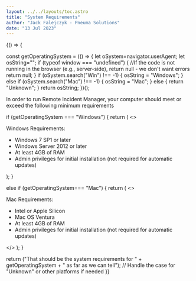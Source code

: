 ```yaml
---
layout: ../../layouts/toc.astro
title: "System Requirements"
author: "Jack Falejczyk - Pneuma Solutions"
date: "13 Jul 2023"
---
```

{() => {
  
const getOperatingSystem = (() => {
      let oSystem=navigator.userAgent;
      let osString="";
      if (typeof window === "undefined") {
       //If the code is not running in the browser (e.g., server-side), return null - we don't want errors
      return null;
    }
        if (oSystem.search("Win") !== -1) {
      osString = "Windows";
    } else if (oSystem.search("Mac") !== -1) {
      osString = "Mac";
    } else {
      return "Unknown";
    }
return osString;
  })();

  
  <p>In order to run Remote Incident Manager, your computer should meet or exceed the following minimum requirements</p>
  if (getOperatingSystem === "Windows") {
    return (
      <>
        <p>Windows Requirements:</p>
        <ul>
          <li>Windows 7 SP1 or later</li>
          <li>Windows Server 2012 or later</li>
          <li>At least 4GB of RAM</li>
          <li>Admin privileges for initial installation (not required for automatic updates)</li>
        </ul>
      </>
    );
  }

  else if (getOperatingSystem=== "Mac") {
    return (
      <>
        <p>Mac Requirements:</p>
        <ul>
          <li>Intel or Apple Silicon</li>
          <li>Mac OS Ventura</li>
          <li>At least 4GB of RAM</li>
          <li>Admin privileges for initial installation (not required for automatic updates)</li>
        </ul>
      </>
    );
  }

  return ("That should be the system requirements for " + getOperatingSystem + " as far as we can tell"); // Handle the case for "Unknown" or other platforms if needed
}}
